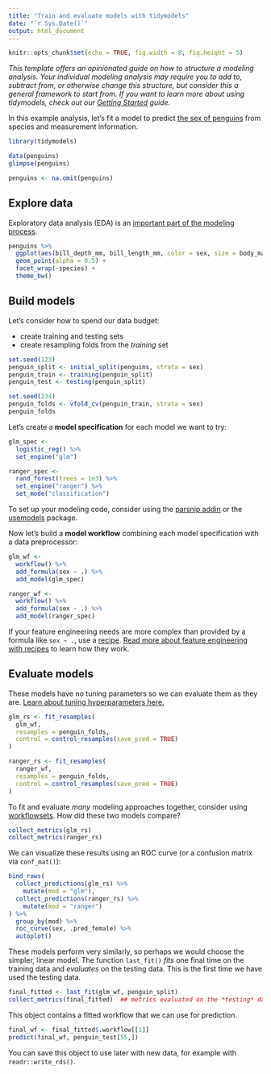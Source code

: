 ```yaml
---
title: "Train and evaluate models with tidymodels"
date: "`r Sys.Date()`"
output: html_document
---
```


```r
knitr::opts_chunk$set(echo = TRUE, fig.width = 8, fig.height = 5)
```


*This template offers an opinionated guide on how to structure a modeling analysis. Your individual modeling analysis may require you to add to, subtract from, or otherwise change this structure, but consider this a general framework to start from. If you want to learn more about using tidymodels, check out our [Getting Started](https://www.tidymodels.org/start/) guide.*

In this example analysis, let's fit a model to predict [the sex of penguins](https://allisonhorst.github.io/palmerpenguins/) from species and measurement information.

```r
library(tidymodels)

data(penguins)
glimpse(penguins)

penguins <- na.omit(penguins)
```


## Explore data

Exploratory data analysis (EDA) is an [important part of the modeling process](https://www.tmwr.org/software-modeling.html#model-phases).

```r
penguins %>%
  ggplot(aes(bill_depth_mm, bill_length_mm, color = sex, size = body_mass_g)) +
  geom_point(alpha = 0.5) +
  facet_wrap(~species) +
  theme_bw()
```


## Build models

Let's consider how to spend our data budget:

- create training and testing sets
- create resampling folds from the *training* set

```r
set.seed(123)
penguin_split <- initial_split(penguins, strata = sex)
penguin_train <- training(penguin_split)
penguin_test <- testing(penguin_split)

set.seed(234)
penguin_folds <- vfold_cv(penguin_train, strata = sex)
penguin_folds
```

Let's create a **model specification** for each model we want to try:

```r
glm_spec <-
  logistic_reg() %>%
  set_engine("glm")

ranger_spec <-
  rand_forest(trees = 1e3) %>%
  set_engine("ranger") %>%
  set_mode("classification")
```

To set up your modeling code, consider using the [parsnip addin](https://parsnip.tidymodels.org/reference/parsnip_addin.html) or the [usemodels](https://usemodels.tidymodels.org/) package.

Now let's build a **model workflow** combining each model specification with a data preprocessor:

```r
glm_wf <-
  workflow() %>%
  add_formula(sex ~ .) %>%
  add_model(glm_spec)

ranger_wf <-
  workflow() %>%
  add_formula(sex ~ .) %>%
  add_model(ranger_spec)
```

If your feature engineering needs are more complex than provided by a formula like `sex ~ .`, use a [recipe](https://www.tidymodels.org/start/recipes/). [Read more about feature engineering with recipes](https://www.tmwr.org/recipes.html) to learn how they work.


## Evaluate models

These models have no tuning parameters so we can evaluate them as they are. [Learn about tuning hyperparameters here.](https://www.tidymodels.org/start/tuning/)

```r
glm_rs <- fit_resamples(
  glm_wf,
  resamples = penguin_folds,
  control = control_resamples(save_pred = TRUE)
)

ranger_rs <- fit_resamples(
  ranger_wf,
  resamples = penguin_folds,
  control = control_resamples(save_pred = TRUE)
)
```

To fit and evaluate _many_ modeling approaches together, consider using [workflowsets](https://workflowsets.tidymodels.org/). How did these two models compare?

```r
collect_metrics(glm_rs)
collect_metrics(ranger_rs)
```

We can visualize these results using an ROC curve (or a confusion matrix via `conf_mat()`):

```r
bind_rows(
  collect_predictions(glm_rs) %>%
    mutate(mod = "glm"),
  collect_predictions(ranger_rs) %>%
    mutate(mod = "ranger")
) %>%
  group_by(mod) %>%
  roc_curve(sex, .pred_female) %>%
  autoplot()
```

These models perform very similarly, so perhaps we would choose the simpler, linear model. The function `last_fit()` *fits* one final time on the training data and *evaluates* on the testing data. This is the first time we have used the testing data.

```r
final_fitted <- last_fit(glm_wf, penguin_split)
collect_metrics(final_fitted)  ## metrics evaluated on the *testing* data
```

This object contains a fitted workflow that we can use for prediction.

```r
final_wf <- final_fitted$.workflow[[1]]
predict(final_wf, penguin_test[55,])
```

You can save this object to use later with new data, for example with `readr::write_rds()`.



